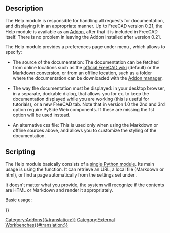 <languages/>

== Description ==

The Help module is responsible for handling all requests for documentation, and displaying it in an appropriate manner. Up to FreeCAD version 0.21, the Help module is available as an [[Std_AddonMgr|Addon]], after that it is included in FreeCAD itself. There is no problem in leaving the Addon installed after version 0.21.

The Help module provides a preferences page under menu {{MenuCommand|Edit → Preferences → General → Help}}, which allows to specify:

* The source of the documentation: The documentation can be fetched from online locations such as the [https://wiki.freecad.org official FreeCAD wiki] (default) or the [https://github.com/FreeCAD/FreeCAD-documentation Markdown conversion], or from an offline location, such as a folder where the documentation can be downloaded with the [[Std_AddonMgr|Addon manager]].

* The way the documentation must be displayed: in your desktop browser, in a separate, dockable dialog, that allows you for ex. to keep the documentation displayed while you are working (this is useful for tutorials), or a new FreeCAD tab. Note that in version 1.0 the 2nd and 3rd option require PySide Web components. If these are missing the 1st option will be used instead.

* An alternative css file: This is used only when using the Markdown or offline sources above, and allows you to customize the styling of the documentation.

== Scripting ==

The Help module basically consists of a [https://github.com/FreeCAD/FreeCAD/blob/main/src/Mod/Help/Help.py single Python module]. Its main usage is using the {{Incode|show}} function. It can retrieve an URL, a local file (Markdown or html), or find a page automatically from the settings set under {{MenuCommand|Preferences → General → Help}}.

It doesn't matter what you provide, the system will recognize if the contents are HTML or Markdown and render it appropriately.

Basic usage:

{{Code|code=
import Help
Help.show("Draft Line")
Help.show("Draft_Line")  # works with spaces or underscores
Help.show("https://wiki.freecad.org/Draft_Line")
Help.show("https://gitlab.com/freecad/FreeCAD-documentation/-/raw/main/wiki/Draft_Line.md")
Help.show("/home/myUser/.FreeCAD/Documentation/Draft_Line.md")
Help.show("http://myserver.com/myfolder/Draft_Line.html")
}}


{{Userdocnavi{{#translation:}}}}
[[Category:Addons{{#translation:}}]]
[[Category:External Workbenches{{#translation:}}]]
